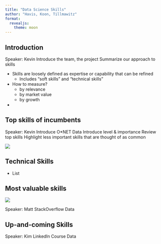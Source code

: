 ```yaml
---
title: "Data Science Skills"
author: "Havis, Koon, Tillmawitz"
format:
  revealjs:
    theme: moon
---
```


## Introduction

::: {.notes}
Speaker: Kevin
Introduce the team, the project
Summarize our approach to skills
:::

- Skills are loosely defined as expertise or capability that can be refined
  - Includes "soft skills" and "technical skills"
- How to measure?
  - by relevance
  - by market value
  - by growth
- 

## Top skills of incumbents

::: {.notes}
Speaker: Kevin
Introduce O\*NET Data
Introduce level & importance
Review top skills
Highlight less important skills that are thought of as common
:::


![](ds_skills_presentation_files/images/onet_skills.png)

## Technical Skills

- List

## Most valuable skills

![](ds_skills_presentation_files/images/onet_tech_skills.png)

::: {.notes}
Speaker: Matt
StackOverflow Data
:::

## Up-and-coming Skills

::: {.notes}
Speaker: Kim
LinkedIn Course Data
:::
